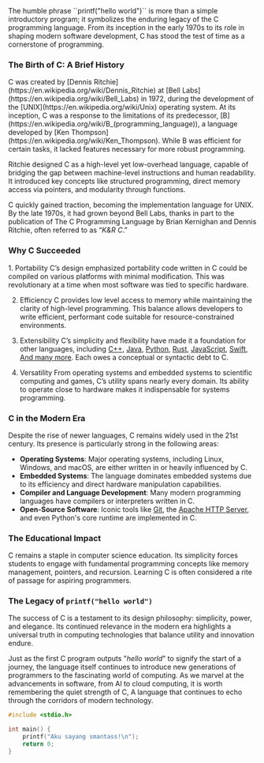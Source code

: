 <div className="text-justify">
  The humble phrase ``printf("hello world")`` is more than a simple introductory
  program; it symbolizes the enduring legacy of the C programming language. From
  its inception in the early 1970s to its role in shaping modern software
  development, C has stood the test of time as a cornerstone of programming.
</div>

### The Birth of C: A Brief History

<div className="text-justify">
C was created by [Dennis Ritchie](https://en.wikipedia.org/wiki/Dennis_Ritchie) at [Bell Labs](https://en.wikipedia.org/wiki/Bell_Labs) in 1972, during the development of the [UNIX](https://en.wikipedia.org/wiki/Unix) operating system. At its inception, C was a response to the limitations of its predecessor, [B](https://en.wikipedia.org/wiki/B_(programming_language)), a language developed by [Ken Thompson](https://en.wikipedia.org/wiki/Ken_Thompson). While B was efficient for certain tasks, it lacked features necessary for more robust programming.

Ritchie designed C as a high-level yet low-overhead language, capable of bridging the gap between machine-level instructions and human readability. It introduced key concepts like structured programming, direct memory access via pointers, and modularity through functions.

C quickly gained traction, becoming the implementation language for UNIX. By the late 1970s, it had grown beyond Bell Labs, thanks in part to the publication of The C Programming Language by Brian Kernighan and Dennis Ritchie, often referred to as “_K&R C_.”

</div>

### Why C Succeeded

<div className="text-justify">
1. Portability
    C’s design emphasized portability code written in C could be compiled on various platforms with minimal modification. This was revolutionary at a time when most software was tied to specific hardware.

2. Efficiency
   C provides low level access to memory while maintaining the clarity of high-level programming. This balance allows developers to write efficient, performant code suitable for resource-constrained environments.

3. Extensibility
   C’s simplicity and flexibility have made it a foundation for other languages, including [C++](https://en.wikipedia.org/wiki/C%2B%2B), [Java](https://www.java.com/en/), [Python](https://www.python.org/), [Rust](https://www.rust-lang.org/), [JavaScript](https://developer.mozilla.org/en-US/docs/Web/JavaScript), [Swift](https://developer.apple.com/swift/), [And many more](https://www.hackerrank.com/blog/what-is-c-programming-language-introduction/). Each owes a conceptual or syntactic debt to C.

4. Versatility
   From operating systems and embedded systems to scientific computing and games, C’s utility spans nearly every domain. Its ability to operate close to hardware makes it indispensable for systems programming.
</div>

### C in the Modern Era

<div className="text-justify">
  Despite the rise of newer languages, C remains widely used in the 21st
  century. Its presence is particularly strong in the following areas:

- **Operating Systems**: Major operating systems, including Linux, Windows, and macOS, are either written in or heavily influenced by C.
- **Embedded Systems**: The language dominates embedded systems due to its efficiency and direct hardware manipulation capabilities.
- **Compiler and Language Development**: Many modern programming languages have compilers or interpreters written in C.
- **Open-Source Software**: Iconic tools like [Git](https://en.wikipedia.org/wiki/Git), the [Apache HTTP Server](https://httpd.apache.org/ABOUT_APACHE.html), and even Python's core runtime are implemented in C.
</div>

### The Educational Impact

<div className="text-justify">
  C remains a staple in computer science education. Its simplicity forces
  students to engage with fundamental programming concepts like memory
  management, pointers, and recursion. Learning C is often considered a rite of
  passage for aspiring programmers.
</div>

### The Legacy of ```printf("hello world")```

<div className="text-justify">
The success of C is a testament to its design philosophy: simplicity, power, and elegance. Its continued relevance in the modern era highlights a universal truth in computing technologies that balance utility and innovation endure.

Just as the first C program outputs "*hello world*" to signify the start of a journey, the language itself continues to introduce new generations of programmers to the fascinating world of computing. As we marvel at the advancements in software, from AI to cloud computing, it is worth remembering the quiet strength of C, A language that continues to echo through the corridors of modern technology.
</div>

```c
#include <stdio.h>

int main() {
    printf("Aku sayang smantass!\n");
    return 0;
}
```